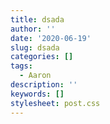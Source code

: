 ---
title: dsada
author: ''
date: '2020-06-19'
slug: dsada
categories: []
tags:
  - Aaron
description: ''
keywords: []
stylesheet: post.css
---
